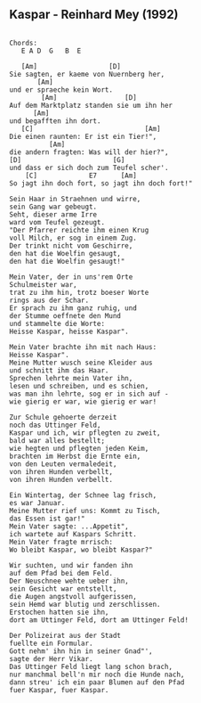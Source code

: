 ## Kaspar - Reinhard Mey (1992)



```

Chords:
   E A D  G   B  E 

   [Am]                  [D]
Sie sagten, er kaeme von Nuernberg her,
       [Am]
und er spraeche kein Wort.
        [Am]                 [D]   
Auf dem Marktplatz standen sie um ihn her
      [Am]
und begafften ihn dort.
   [C]                            [Am]
Die einen raunten: Er ist ein Tier!",  
          [Am] 
die andern fragten: Was will der hier?",
[D]                       [G]
und dass er sich doch zum Teufel scher'.
    [C]             E7      [Am]
So jagt ihn doch fort, so jagt ihn doch fort!"

Sein Haar in Straehnen und wirre,
sein Gang war gebeugt.
Seht, dieser arme Irre
ward vom Teufel gezeugt.
"Der Pfarrer reichte ihm einen Krug
voll Milch, er sog in einem Zug.
Der trinkt nicht vom Geschirre,
den hat die Woelfin gesaugt,
den hat die Woelfin gesaugt!"

Mein Vater, der in uns'rem Orte
Schulmeister war,
trat zu ihm hin, trotz boeser Worte
rings aus der Schar.
Er sprach zu ihm ganz ruhig, und
der Stumme oeffnete den Mund
und stammelte die Worte:
Heisse Kaspar, heisse Kaspar".

Mein Vater brachte ihn mit nach Haus:
Heisse Kaspar".
Meine Mutter wusch seine Kleider aus
und schnitt ihm das Haar.
Sprechen lehrte mein Vater ihn,
lesen und schreiben, und es schien,
was man ihn lehrte, sog er in sich auf -
wie gierig er war, wie gierig er war!

Zur Schule gehoerte derzeit
noch das Uttinger Feld,
Kaspar und ich, wir pflegten zu zweit,
bald war alles bestellt;
wie hegten und pflegten jeden Keim,
brachten im Herbst die Ernte ein,
von den Leuten vermaledeit,
von ihren Hunden verbellt,
von ihren Hunden verbellt.

Ein Wintertag, der Schnee lag frisch,
es war Januar.
Meine Mutter rief uns: Kommt zu Tisch,
das Essen ist gar!"
Mein Vater sagte: ...Appetit",
ich wartete auf Kaspars Schritt.
Mein Vater fragte mrrisch:
Wo bleibt Kaspar, wo bleibt Kaspar?"

Wir suchten, und wir fanden ihn
auf dem Pfad bei dem Feld.
Der Neuschnee wehte ueber ihn,
sein Gesicht war entstellt,
die Augen angstvoll aufgerissen,
sein Hemd war blutig und zerschlissen.
Erstochen hatten sie ihn,
dort am Uttinger Feld, dort am Uttinger Feld!

Der Polizeirat aus der Stadt
fuellte ein Formular.
Gott nehm' ihn hin in seiner Gnad"',
sagte der Herr Vikar.
Das Uttinger Feld liegt lang schon brach,
nur manchmal bell'n mir noch die Hunde nach,
dann streu' ich ein paar Blumen auf den Pfad
fuer Kaspar, fuer Kaspar. 

```
